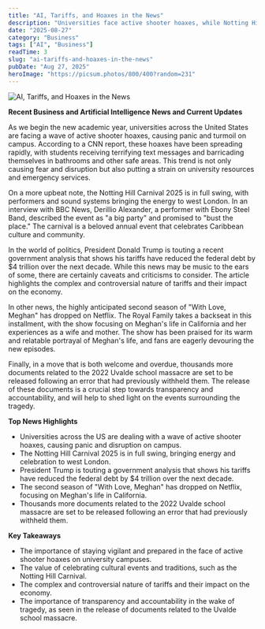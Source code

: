 ```yaml
---
title: "AI, Tariffs, and Hoaxes in the News"
description: "Universities face active shooter hoaxes, while Notting Hill Carnival brings energy and celebration."
date: "2025-08-27"
category: "Business"
tags: ["AI", "Business"]
readTime: 3
slug: "ai-tariffs-and-hoaxes-in-the-news"
pubDate: "Aug 27, 2025"
heroImage: "https://picsum.photos/800/400?random=231"
---
```


![AI, Tariffs, and Hoaxes in the News](https://picsum.photos/800/400?random=231)

**Recent Business and Artificial Intelligence News and Current Updates**

As we begin the new academic year, universities across the United States are facing a wave of active shooter hoaxes, causing panic and turmoil on campus. According to a CNN report, these hoaxes have been spreading rapidly, with students receiving terrifying text messages and barricading themselves in bathrooms and other safe areas. This trend is not only causing fear and disruption but also putting a strain on university resources and emergency services.

On a more upbeat note, the Notting Hill Carnival 2025 is in full swing, with performers and sound systems bringing the energy to west London. In an interview with BBC News, Derillio Alexander, a performer with Ebony Steel Band, described the event as "a big party" and promised to "bust the place." The carnival is a beloved annual event that celebrates Caribbean culture and community.

In the world of politics, President Donald Trump is touting a recent government analysis that shows his tariffs have reduced the federal debt by $4 trillion over the next decade. While this news may be music to the ears of some, there are certainly caveats and criticisms to consider. The article highlights the complex and controversial nature of tariffs and their impact on the economy.

In other news, the highly anticipated second season of "With Love, Meghan" has dropped on Netflix. The Royal Family takes a backseat in this installment, with the show focusing on Meghan's life in California and her experiences as a wife and mother. The show has been praised for its warm and relatable portrayal of Meghan's life, and fans are eagerly devouring the new episodes.

Finally, in a move that is both welcome and overdue, thousands more documents related to the 2022 Uvalde school massacre are set to be released following an error that had previously withheld them. The release of these documents is a crucial step towards transparency and accountability, and will help to shed light on the events surrounding the tragedy.

**Top News Highlights**

* Universities across the US are dealing with a wave of active shooter hoaxes, causing panic and disruption on campus.
* The Notting Hill Carnival 2025 is in full swing, bringing energy and celebration to west London.
* President Trump is touting a government analysis that shows his tariffs have reduced the federal debt by $4 trillion over the next decade.
* The second season of "With Love, Meghan" has dropped on Netflix, focusing on Meghan's life in California.
* Thousands more documents related to the 2022 Uvalde school massacre are set to be released following an error that had previously withheld them.

**Key Takeaways**

* The importance of staying vigilant and prepared in the face of active shooter hoaxes on university campuses.
* The value of celebrating cultural events and traditions, such as the Notting Hill Carnival.
* The complex and controversial nature of tariffs and their impact on the economy.
* The importance of transparency and accountability in the wake of tragedy, as seen in the release of documents related to the Uvalde school massacre.
